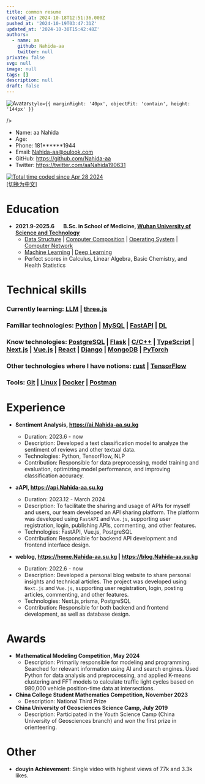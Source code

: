 ```yaml
---
title: common resume
created_at: 2024-10-18T12:51:36.000Z
pushed_at: '2024-10-19T03:47:31Z'
updated_at: '2024-10-30T15:42:48Z'
authors:
  - name: aa
    github: Nahida-aa
    twitter: null
private: false
svg: null
image: null
tags: []
description: null
draft: false
---
```

<div style={{ display: 'flex', width: '100%' }}>
  <img
    src="https://avatars.githubusercontent.com/u/96083926?v=4"
    alt="Avatar"
    
    style={{ marginRight: '40px', objectFit: 'contain', height: '144px' }}
  />
  <ul style={{ listStyleType: 'none', padding: 0, margin: 0, flexGrow: 1 }}>
    <li>Name: aa Nahida</li>
    <li>Age: <Age birthday="2002-11-10" /></li>
    <li>Phone: 181******1944</li>
    <li>Email: <a href="mailto:Nahida-aa@oulook.com">Nahida-aa@oulook.com</a></li>
    <li>GitHub: <a href="https://github.com/Nahida-aa">https://github.com/Nahida-aa</a></li>
    <li>Twitter: <a href="https://twitter.com/aaNahida190631">https://twitter.com/aaNahida190631</a></li>
  </ul>
  <p style={{  flexGrow: 1 }}>
    <a href="https://wakatime.com/@5e13fdf2-a670-4afa-b581-82c3534b9c91"><img src="https://wakatime.com/badge/user/5e13fdf2-a670-4afa-b581-82c3534b9c91.svg" alt="Total time coded since Apr 28 2024" /></a><br />
    <a href='common.cn.mdx'>[切换为中文]</a>
  </p>
</div>

# Education

- **2021.9-2025.6 &nbsp; &nbsp; &nbsp; B.Sc. in School of Medicine, [Wuhan University of Science and Technology](https://www.wust.edu.cn)**
  - [Data Structure](https://github.com/Nahida-aa/Data-Structure) | [Computer Composition](https://github.com/Nahida-aa/Computer_Composition) | [Operating System](https://github.com/Nahida-aa/OS) | [Computer Network](https://github.com/Nahida-aa/Computer-Network)
  - [Machine Learning](https://github.com/Nahida-aa/ML) | [Deep Learning](https://github.com/Nahida-aa/DL)
  - Perfect scores in Calculus, Linear Algebra, Basic Chemistry, and Health Statistics

# Technical skills

### Currently learning: [LLM](https://github.com/Nahida-aa/LLM) | [three.js](https://blog.Nahida-aa.su.kg/mc)

### Familiar technologies: [Python](https://github.com/Nahida-aa/Python) | [MySQL](https://github.com/Nahida-aa/DBMS) | [FastAPI](https://github.com/Nahida-aa/PyWeb)  | [DL](https://github.com/Nahida-aa/DL)

### Know technologies: [PostgreSQL](https://github.com/Nahida-aa/DBMS) | [Flask](https://github.com/Nahida-aa/PyWeb) | [C/C++](https://github.com/Nahida-aa/OS) | [TypeScript](https://github.com/Nahida-aa/Computer-Network) | [Next.js](https://github.com/Nahida-aa/blog) | [Vue.js](https://github.com/Nahida-aa/TS) | [React](https://github.com/Nahida-aa/TS) | [Django](https://github.com/Nahida-aa/PyWeb) | [MongoDB](https://github.com/Nahida-aa/DBMS) | [PyTorch](https://github.com/Nahida-aa/AI)

### Other technologies where I have notions: [rust]() | [TensorFlow](https://github.com/Nahida-aa/AI)

### Tools: [Git](https://github.com/Nahida-aa/Data-Structure) | [Linux](https://github.com/Nahida-aa/OS) | [Docker](https://github.com/Nahida-aa/Docker) | [Postman](https://github.com/Nahida-aa/API)

# Experience

- **Sentiment Analysis, https://ai.Nahida-aa.su.kg**
  - Duration: 2023.6 - now
  - Description: Developed a text classification model to analyze the sentiment of reviews and other textual data.
  - Technologies: Python, TensorFlow, NLP
  - Contribution: Responsible for data preprocessing, model training and evaluation, optimizing model performance, and improving classification accuracy.

- **aAPI, https://api.Nahida-aa.su.kg**
  - Duration: 2023.12 - March 2024
  - Description: To facilitate the sharing and usage of APIs for myself and users, our team developed an API sharing platform. The platform was developed using `FastAPI` and `Vue.js`, supporting user registration, login, publishing APIs, commenting, and other features.
  - Technologies: FastAPI, Vue.js, PostgreSQL
  - Contribution: Responsible for backend API development and frontend interface design.

- **weblog, https://home.Nahida-aa.su.kg | https://blog.Nahida-aa.su.kg**
  - Duration: 2022.6 - now
  - Description: Developed a personal blog website to share personal insights and technical articles. The project was developed using `Next.js` and `Vue.js`, supporting user registration, login, posting articles, commenting, and other features.
  - Technologies: Next.js,prisma, PostgreSQL
  - Contribution: Responsible for both backend and frontend development, as well as database design.

# Awards

- **Mathematical Modeling Competition, May 2024**
  - Description: Primarily responsible for modeling and programming. Searched for relevant information using AI and search engines. Used Python for data analysis and preprocessing, and applied K-means clustering and FFT models to calculate traffic light cycles based on 980,000 vehicle position-time data at intersections.
- **China College Student Mathematics Competition, November 2023**
  - Description: National Third Prize
- **China University of Geosciences Science Camp, July 2019**
  - Description: Participated in the Youth Science Camp (China University of Geosciences branch) and won the first prize in orienteering.

# Other

- **douyin Achievement**: Single video with highest views of 77k and 3.3k likes.
